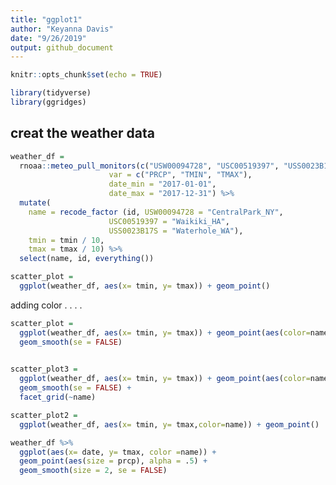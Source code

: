 ```yaml
---
title: "ggplot1"
author: "Keyanna Davis"
date: "9/26/2019"
output: github_document
---
```


```r
knitr::opts_chunk$set(echo = TRUE)

library(tidyverse)
library(ggridges)
```


## creat the weather data

```r
weather_df = 
  rnoaa::meteo_pull_monitors(c("USW00094728", "USC00519397", "USS0023B17S"),
                      var = c("PRCP", "TMIN", "TMAX"), 
                      date_min = "2017-01-01",
                      date_max = "2017-12-31") %>%
  mutate(
    name = recode_factor (id, USW00094728 = "CentralPark_NY", 
                      USC00519397 = "Waikiki_HA",
                      USS0023B17S = "Waterhole_WA"),
    tmin = tmin / 10,
    tmax = tmax / 10) %>%
  select(name, id, everything())

```

```r
scatter_plot =
  ggplot(weather_df, aes(x= tmin, y= tmax)) + geom_point()
```


adding color . . . .


```r
scatter_plot =
  ggplot(weather_df, aes(x= tmin, y= tmax)) + geom_point(aes(color=name), alpha = .4) +
  geom_smooth(se = FALSE) 
  

```

```r
scatter_plot3 =
  ggplot(weather_df, aes(x= tmin, y= tmax)) + geom_point(aes(color=name), alpha = .4) +
  geom_smooth(se = FALSE) +
  facet_grid(~name)

```


```r
scatter_plot2 =
  ggplot(weather_df, aes(x= tmin, y= tmax,color=name)) + geom_point() 
```


```r
weather_df %>% 
  ggplot(aes(x= date, y= tmax, color =name)) +
  geom_point(aes(size = prcp), alpha = .5) +
  geom_smooth(size = 2, se = FALSE)
```

